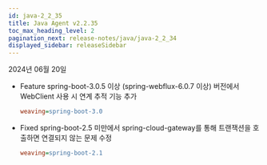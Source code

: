 ```yaml
---
id: java-2_2_35
title: Java Agent v2.2.35
toc_max_heading_level: 2
pagination_next: release-notes/java/java-2_2_34
displayed_sidebar: releaseSidebar
---
```


2024년 06월 20일

- <Status>Feature</Status> spring-boot-3.0.5 이상 (spring-webflux-6.0.7 이상) 버전에서 WebClient 사용 시 연계 추적 기능 추가

  ```ini title="whatap.conf"
  weaving=spring-boot-3.0
  ```

- <Status>Fixed</Status> spring-boot-2.5 미만에서 spring-cloud-gateway를 통해 트랜잭션을 호출하면 연결되지 않는 문제 수정

  ```ini title="whatap.conf"
  weaving=spring-boot-2.1
  ```


<DownloadJava ver="2.2.35" />